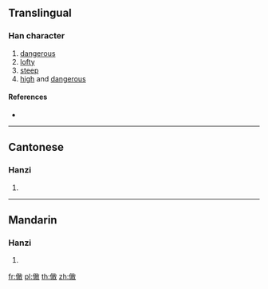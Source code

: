{{character info/new}}
==Translingual==

===Han character===
{{Han char|rn=9|rad=人|as=12|sn=14|four=|canj=OMJK,ONJK|ids=⿰亻敢}}

# [[dangerous]]
# [[lofty]]
# [[steep]]
# [[high]] and [[dangerous]]

====References====
* {{Han ref|kx=0117.150|hdz=10216.130|uh=3488|ud=13448}}

----

==Cantonese==

===Hanzi===
{{yue-hanzi|jyut=[[hon6]]|y=hon6}}

# {{defn|lang=yue|sort=人12}}

----

==Mandarin==

===Hanzi===
{{cmn-hanzi|pin=[[hàn]] ([[han4]])|wg=han<sup>4</sup>}}

# {{defn|lang=cmn|sort=人12}}

[[fr:㒈]]
[[pl:㒈]]
[[th:㒈]]
[[zh:㒈]]